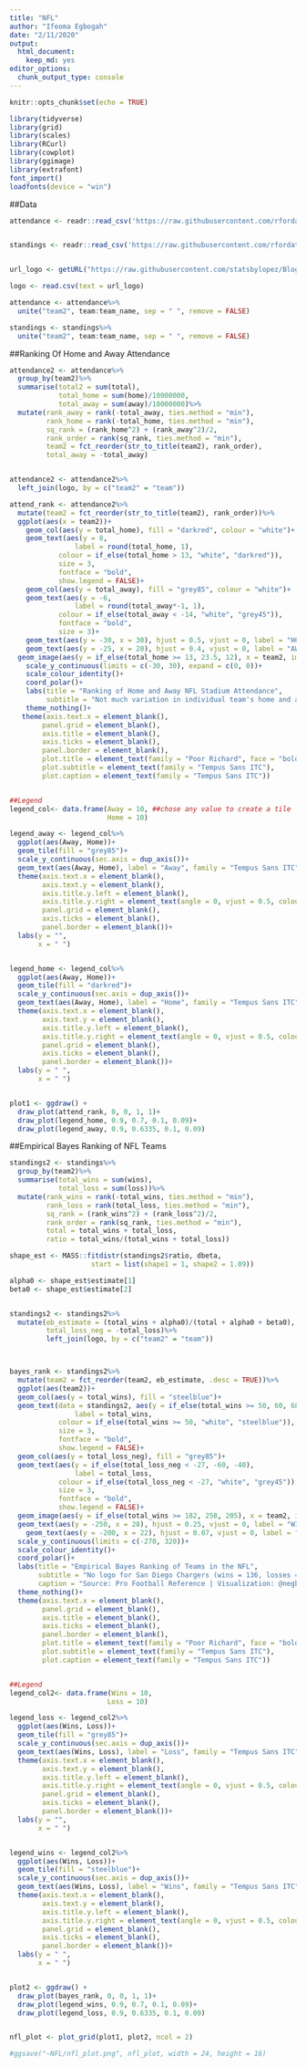 ```yaml
---
title: "NFL"
author: "Ifeoma Egbogah"
date: "2/11/2020"
output: 
  html_document: 
    keep_md: yes
editor_options: 
  chunk_output_type: console
---
```


```r
knitr::opts_chunk$set(echo = TRUE)
```


```r

library(tidyverse)
library(grid)
library(scales)
library(RCurl)
library(cowplot)
library(ggimage)
library(extrafont)
font_import()
loadfonts(device = "win")


```


##Data
```r

attendance <- readr::read_csv('https://raw.githubusercontent.com/rfordatascience/tidytuesday/master/data/2020/2020-02-04/attendance.csv')


standings <- readr::read_csv('https://raw.githubusercontent.com/rfordatascience/tidytuesday/master/data/2020/2020-02-04/standings.csv')


url_logo <- getURL("https://raw.githubusercontent.com/statsbylopez/BlogPosts/master/nfl_teamlogos.csv")

logo <- read.csv(text = url_logo)

attendance <- attendance%>%
  unite("team2", team:team_name, sep = " ", remove = FALSE)

standings <- standings%>%
  unite("team2", team:team_name, sep = " ", remove = FALSE)


```



##Ranking Of Home and Away Attendance
```r

attendance2 <- attendance%>%
  group_by(team2)%>%
  summarise(total2 = sum(total),
            total_home = sum(home)/10000000,
            total_away = sum(away)/10000000)%>%
  mutate(rank_away = rank(-total_away, ties.method = "min"),
         rank_home = rank(-total_home, ties.method = "min"),
         sq_rank = (rank_home^2) + (rank_away^2)/2,
         rank_order = rank(sq_rank, ties.method = "min"),
         team2 = fct_reorder(str_to_title(team2), rank_order),
         total_away = -total_away)


attendance2 <- attendance2%>%
  left_join(logo, by = c("team2" = "team"))

attend_rank <- attendance2%>%
  mutate(team2 = fct_reorder(str_to_title(team2), rank_order))%>%
  ggplot(aes(x = team2))+
    geom_col(aes(y = total_home), fill = "darkred", colour = "white")+
    geom_text(aes(y = 8, 
                label = round(total_home, 1), 
            colour = if_else(total_home > 13, "white", "darkred")),
            size = 3,
            fontface = "bold",
            show.legend = FALSE)+
    geom_col(aes(y = total_away), fill = "grey85", colour = "white")+
    geom_text(aes(y = -6,
                label = round(total_away*-1, 1),
            colour = if_else(total_away < -14, "white", "grey45")),
            fontface = "bold",
            size = 3)+
    geom_text(aes(y = -30, x = 30), hjust = 0.5, vjust = 0, label = "HOME&", size = 7, colour = "darkred", family = "Tempus Sans ITC")+
    geom_text(aes(y = -25, x = 20), hjust = 0.4, vjust = 0, label = "AWAY", size = 7, colour = "grey45", family = "Tempus Sans ITC")+
  geom_image(aes(y = if_else(total_home >= 13, 23.5, 12), x = team2, image = url), size = 0.055, data = attendance2)+
    scale_y_continuous(limits = c(-30, 30), expand = c(0, 0))+
    scale_colour_identity()+
    coord_polar()+
    labs(title = "Ranking of Home and Away NFL Stadium Attendance",
         subtitle = "Not much variation in individual team's home and away attendance")+
    theme_nothing()+
   theme(axis.text.x = element_blank(),
        panel.grid = element_blank(),
        axis.title = element_blank(),
        axis.ticks = element_blank(),
        panel.border = element_blank(),
        plot.title = element_text(family = "Poor Richard", face = "bold", size = 25, hjust = 0.5),
        plot.subtitle = element_text(family = "Tempus Sans ITC"),
        plot.caption = element_text(family = "Tempus Sans ITC"))


##Legend
legend_col<- data.frame(Away = 10, ##chose any value to create a tile
                        Home = 10)

legend_away <- legend_col%>%
  ggplot(aes(Away, Home))+
  geom_tile(fill = "grey85")+
  scale_y_continuous(sec.axis = dup_axis())+
  geom_text(aes(Away, Home), label = "Away", family = "Tempus Sans ITC", fontface = "bold", colour = "grey45")+
  theme(axis.text.x = element_blank(),
        axis.text.y = element_blank(),
        axis.title.y.left = element_blank(),
        axis.title.y.right = element_text(angle = 0, vjust = 0.5, colour = "grey45", face = "bold"),
        panel.grid = element_blank(),
        axis.ticks = element_blank(),
        panel.border = element_blank())+
  labs(y = "",
       x = " ")


legend_home <- legend_col%>%
  ggplot(aes(Away, Home))+
  geom_tile(fill = "darkred")+
  scale_y_continuous(sec.axis = dup_axis())+
  geom_text(aes(Away, Home), label = "Home", family = "Tempus Sans ITC", fontface = "bold", colour = "red")+
  theme(axis.text.x = element_blank(),
        axis.text.y = element_blank(),
        axis.title.y.left = element_blank(),
        axis.title.y.right = element_text(angle = 0, vjust = 0.5, colour = "darkred", face = "bold"),
        panel.grid = element_blank(),
        axis.ticks = element_blank(),
        panel.border = element_blank())+
  labs(y = " ",
       x = " ")


plot1 <- ggdraw() +
  draw_plot(attend_rank, 0, 0, 1, 1)+
  draw_plot(legend_home, 0.9, 0.7, 0.1, 0.09)+
  draw_plot(legend_away, 0.9, 0.6335, 0.1, 0.09)


```


##Empirical Bayes Ranking of NFL Teams
```r

standings2 <- standings%>%
  group_by(team2)%>%
  summarise(total_wins = sum(wins),
            total_loss = sum(loss))%>%
  mutate(rank_wins = rank(-total_wins, ties.method = "min"),
         rank_loss = rank(total_loss, ties.method = "min"),
         sq_rank = (rank_wins^2) + (rank_loss^2)/2,
         rank_order = rank(sq_rank, ties.method = "min"),
         total = total_wins + total_loss,
         ratio = total_wins/(total_wins + total_loss))

shape_est <- MASS::fitdistr(standings2$ratio, dbeta,
                    start = list(shape1 = 1, shape2 = 1.09))

alpha0 <- shape_est$estimate[1]
beta0 <- shape_est$estimate[2]


standings2 <- standings2%>%
  mutate(eb_estimate = (total_wins + alpha0)/(total + alpha0 + beta0),
         total_loss_neg = -total_loss)%>%
         left_join(logo, by = c("team2" = "team"))



bayes_rank <- standings2%>%
  mutate(team2 = fct_reorder(team2, eb_estimate, .desc = TRUE))%>%
  ggplot(aes(team2))+
  geom_col(aes(y = total_wins), fill = "steelblue")+
  geom_text(data = standings2, aes(y = if_else(total_wins >= 50, 60, 68), 
                label = total_wins, 
            colour = if_else(total_wins >= 50, "white", "steelblue")),
            size = 3,
            fontface = "bold",
            show.legend = FALSE)+
  geom_col(aes(y = total_loss_neg), fill = "grey85")+
  geom_text(aes(y = if_else(total_loss_neg < -27, -60, -40), 
                label = total_loss, 
            colour = if_else(total_loss_neg < -27, "white", "grey45")),
            size = 3,
            fontface = "bold",
            show.legend = FALSE)+
  geom_image(aes(y = if_else(total_wins >= 182, 258, 205), x = team2, image = url), size = 0.055, data = standings2)+
  geom_text(aes(y = -250, x = 28), hjust = 0.25, vjust = 0, label = "WINS&", size = 7, colour = "steelblue", family = "Tempus Sans ITC")+
    geom_text(aes(y = -200, x = 22), hjust = 0.07, vjust = 0, label = "LOSSES", size = 7, colour = "grey45", family = "Tempus Sans ITC")+
  scale_y_continuous(limits = c(-270, 320))+
  scale_colour_identity()+
  coord_polar()+
  labs(title = "Empirical Bayes Ranking of Teams in the NFL",
       subtitle = "No logo for San Diego Chargers (wins = 136, losses = 136, empiral bayes = 0.5) and St.Louis Rams (wins = 107, losses = 148, empirical bayes = 0.42)",
       caption = "Source: Pro Football Reference | Visualization: @negbogah")+
  theme_nothing()+
  theme(axis.text.x = element_blank(),
        panel.grid = element_blank(),
        axis.title = element_blank(),
        axis.ticks = element_blank(),
        panel.border = element_blank(),
        plot.title = element_text(family = "Poor Richard", face = "bold", size = 25, hjust = 0.5),
        plot.subtitle = element_text(family = "Tempus Sans ITC"),
        plot.caption = element_text(family = "Tempus Sans ITC"))


##Legend
legend_col2<- data.frame(Wins = 10,
                        Loss = 10)

legend_loss <- legend_col2%>%
  ggplot(aes(Wins, Loss))+
  geom_tile(fill = "grey85")+
  scale_y_continuous(sec.axis = dup_axis())+
  geom_text(aes(Wins, Loss), label = "Loss", family = "Tempus Sans ITC", fontface = "bold", colour = "white")+
  theme(axis.text.x = element_blank(),
        axis.text.y = element_blank(),
        axis.title.y.left = element_blank(),
        axis.title.y.right = element_text(angle = 0, vjust = 0.5, colour = "grey45", face = "bold"),
        panel.grid = element_blank(),
        axis.ticks = element_blank(),
        panel.border = element_blank())+
  labs(y = "",
       x = " ")


legend_wins <- legend_col2%>%
  ggplot(aes(Wins, Loss))+
  geom_tile(fill = "steelblue")+
  scale_y_continuous(sec.axis = dup_axis())+
  geom_text(aes(Wins, Loss), label = "Wins", family = "Tempus Sans ITC", fontface = "bold", colour = "white")+
  theme(axis.text.x = element_blank(),
        axis.text.y = element_blank(),
        axis.title.y.left = element_blank(),
        axis.title.y.right = element_text(angle = 0, vjust = 0.5, colour = "steelblue", face = "bold"),
        panel.grid = element_blank(),
        axis.ticks = element_blank(),
        panel.border = element_blank())+
  labs(y = " ",
       x = " ")


plot2 <- ggdraw() +
  draw_plot(bayes_rank, 0, 0, 1, 1)+
  draw_plot(legend_wins, 0.9, 0.7, 0.1, 0.09)+
  draw_plot(legend_loss, 0.9, 0.6335, 0.1, 0.09)


nfl_plot <- plot_grid(plot1, plot2, ncol = 2)

#ggsave("~NFL/nfl_plot.png", nfl_plot, width = 24, height = 16)

```



